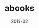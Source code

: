 ---
title: 'abooks'
date: '2019-02'
skills: 'html,css,jquery'
description: 'Amazon Books라는 브랜드 컨셉의 반응형 웹 페이지(정적 사이트)'
githubUrl1: 'https://github.com/tyange/abooks'
serviceUrl: 'https://tyange.github.io/abooks/'
---